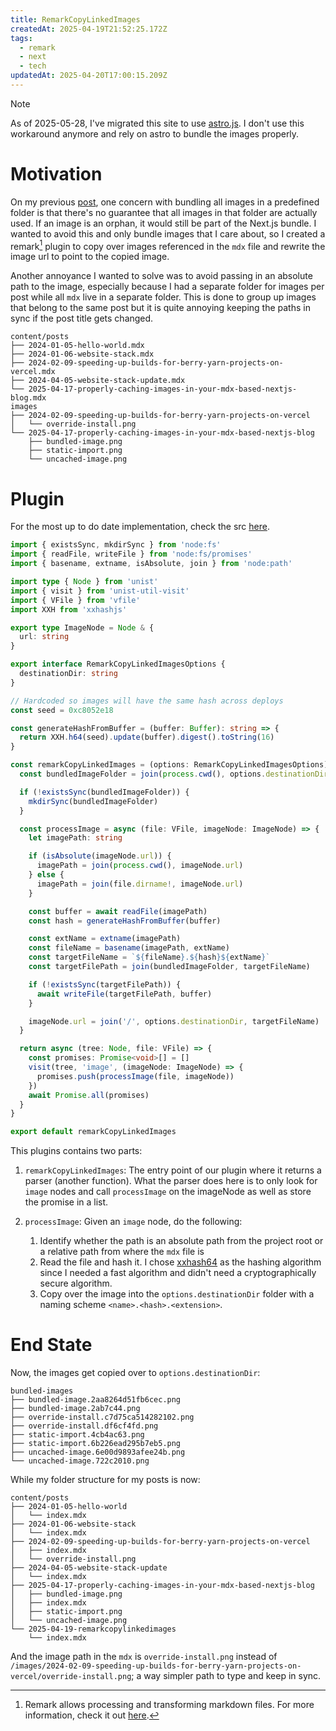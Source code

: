 ```yaml
---
title: RemarkCopyLinkedImages
createdAt: 2025-04-19T21:52:25.172Z
tags:
  - remark
  - next
  - tech
updatedAt: 2025-04-20T17:00:15.209Z
---
```


> [!Note]
> As of 2025-05-28, I've migrated this site to use [astro.js](https://astro.build/). I don't use this workaround anymore
> and rely on astro to bundle the images properly.

# Motivation

On my previous [post](/posts/2025-04-17-properly-caching-images-in-your-mdx-based-nextjs-blog), one concern with bundling
all images in a predefined folder is that there's no guarantee that all images in that folder are actually used. If an
image is an orphan, it would still be part of the Next.js bundle. I wanted to avoid this and
only bundle images that I care about, so I created a remark[^Remark] plugin to copy over images referenced in the `mdx`
file and rewrite the image url to point to the copied image.

Another annoyance I wanted to solve was to avoid passing in an absolute path to the image, especially because I had
a separate folder for images per post while all `mdx` live in a separate folder. This is done
to group up images that belong to the same post but it is quite annoying keeping the paths in sync if the post title
gets changed.

```ansi title="Pre folder based posts"
content/posts
├── 2024-01-05-hello-world.mdx
├── 2024-01-06-website-stack.mdx
├── 2024-02-09-speeding-up-builds-for-berry-yarn-projects-on-vercel.mdx
├── 2024-04-05-website-stack-update.mdx
└── 2025-04-17-properly-caching-images-in-your-mdx-based-nextjs-blog.mdx
images
├── 2024-02-09-speeding-up-builds-for-berry-yarn-projects-on-vercel
│   └── override-install.png
└── 2025-04-17-properly-caching-images-in-your-mdx-based-nextjs-blog
    ├── bundled-image.png
    ├── static-import.png
    └── uncached-image.png
```

# Plugin

For the most up to do date implementation, check the src [here](https://github.com/Adriel-M/adriel.dev-next.js/blob/cba3a8c4c62b337c581d10c93864384336e21970/lib/remarkPlugins/RemarkCopyLinkedImages.ts).

```ts title="RemarkCopyLinkedImages.ts" showLineNumbers
import { existsSync, mkdirSync } from 'node:fs'
import { readFile, writeFile } from 'node:fs/promises'
import { basename, extname, isAbsolute, join } from 'node:path'

import type { Node } from 'unist'
import { visit } from 'unist-util-visit'
import { VFile } from 'vfile'
import XXH from 'xxhashjs'

export type ImageNode = Node & {
  url: string
}

export interface RemarkCopyLinkedImagesOptions {
  destinationDir: string
}

// Hardcoded so images will have the same hash across deploys
const seed = 0xc8052e18

const generateHashFromBuffer = (buffer: Buffer): string => {
  return XXH.h64(seed).update(buffer).digest().toString(16)
}

const remarkCopyLinkedImages = (options: RemarkCopyLinkedImagesOptions) => {
  const bundledImageFolder = join(process.cwd(), options.destinationDir)

  if (!existsSync(bundledImageFolder)) {
    mkdirSync(bundledImageFolder)
  }

  const processImage = async (file: VFile, imageNode: ImageNode) => {
    let imagePath: string

    if (isAbsolute(imageNode.url)) {
      imagePath = join(process.cwd(), imageNode.url)
    } else {
      imagePath = join(file.dirname!, imageNode.url)
    }

    const buffer = await readFile(imagePath)
    const hash = generateHashFromBuffer(buffer)

    const extName = extname(imagePath)
    const fileName = basename(imagePath, extName)
    const targetFileName = `${fileName}.${hash}${extName}`
    const targetFilePath = join(bundledImageFolder, targetFileName)

    if (!existsSync(targetFilePath)) {
      await writeFile(targetFilePath, buffer)
    }

    imageNode.url = join('/', options.destinationDir, targetFileName)
  }

  return async (tree: Node, file: VFile) => {
    const promises: Promise<void>[] = []
    visit(tree, 'image', (imageNode: ImageNode) => {
      promises.push(processImage(file, imageNode))
    })
    await Promise.all(promises)
  }
}

export default remarkCopyLinkedImages
```

This plugins contains two parts:

1. `remarkCopyLinkedImages`: The entry point of our plugin where it returns a parser (another function). What the parser
   does here is to only look for `image` nodes and call `processImage` on the imageNode as well as store the promise in a list.
2. `processImage`: Given an `image` node, do the following:

   1. Identify whether the path is an absolute path from the project root or a relative path from where the `mdx` file is
   2. Read the file and hash it. I chose [xxhash64](https://xxhash.com/) as the hashing algorithm since I needed a fast algorithm
      and didn't need a cryptographically secure algorithm.
   3. Copy over the image into the `options.destinationDir` folder with a naming scheme `<name>.<hash>.<extension>`.

# End State

Now, the images get copied over to `options.destinationDir`:

```ansi title="bundled-images folder"
bundled-images
├── bundled-image.2aa8264d51fb6cec.png
├── bundled-image.2ab7c44.png
├── override-install.c7d75ca514282102.png
├── override-install.df6cf4fd.png
├── static-import.4cb4ac63.png
├── static-import.6b226ead295b7eb5.png
├── uncached-image.6e00d9893afee24b.png
└── uncached-image.722c2010.png
```

While my folder structure for my posts is now:

```ansi title="Folder based posts"
content/posts
├── 2024-01-05-hello-world
│   └── index.mdx
├── 2024-01-06-website-stack
│   └── index.mdx
├── 2024-02-09-speeding-up-builds-for-berry-yarn-projects-on-vercel
│   ├── index.mdx
│   └── override-install.png
├── 2024-04-05-website-stack-update
│   └── index.mdx
├── 2025-04-17-properly-caching-images-in-your-mdx-based-nextjs-blog
│   ├── bundled-image.png
│   ├── index.mdx
│   ├── static-import.png
│   └── uncached-image.png
└── 2025-04-19-remarkcopylinkedimages
    └── index.mdx
```

And the image path in the `mdx` is `override-install.png` instead of `/images/2024-02-09-speeding-up-builds-for-berry-yarn-projects-on-vercel/override-install.png`;
a way simpler path to type and keep in sync.

[^Remark]: Remark allows processing and transforming markdown files. For more information, check it out [here](https://remark.js.org/).
